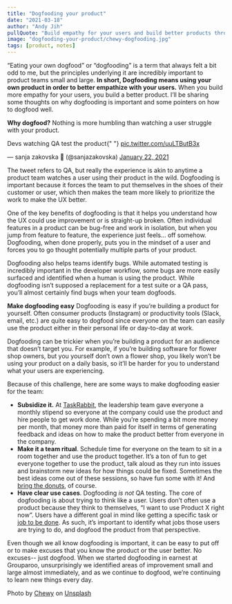 ```yaml
---
title: "Dogfooding your product"
date: "2021-03-18"
author: "Andy Jih"
pullQuote: "Build empathy for your users and build better products through dogfooding"
image: "dogfooding-your-product/chewy-dogfooding.jpg"
tags: [product, notes]
---
```


“Eating your own dogfood” or “dogfooding” is a term that always felt a bit odd to me, but the principles underlying it are incredibly important to product teams small and large. **In short, Dogfooding means using your own product in order to better empathize with your users.** When you build more empathy for your users, you build a better product. I’ll be sharing some thoughts on why dogfooding is important and some pointers on how to dogfood well.

**Why dogfood?**
Nothing is more humbling than watching a user struggle with your product.

<Tweet height={644}>
  <p lang="en" dir="ltr">
    Devs watching QA test the product{" "}
    <a href="https://t.co/uuLTButB3x">pic.twitter.com/uuLTButB3x</a>
  </p>
  &mdash; sanja zakovska 🌱 (@sanjazakovska) <a href="https://twitter.com/sanjazakovska/status/1352557733787152389?ref_src=twsrc%5Etfw">January 22, 2021</a>
</Tweet>

The tweet refers to QA, but really the experience is akin to anytime a product team watches a user using their product in the wild. Dogfooding is important because it forces the team to put themselves in the shoes of their customer or user, which then makes the team more likely to prioritize the work to make the UX better.

One of the key benefits of dogfooding is that it helps you understand how the UX could use improvement or is straight-up broken. Often individual features in a product can be bug-free and work in isolation, but when you jump from feature to feature, the experience just feels… off somehow. Dogfooding, when done properly, puts you in the mindset of a user and forces you to go thought potentially multiple parts of your product.

Dogfooding also helps teams identify bugs. While automated testing is incredibly important in the developer workflow, some bugs are more easily surfaced and identified when a human is using the product. While dogfooding isn’t supposed a replacement for a test suite or a QA pass, you’ll almost certainly find bugs when your team dogfoods.

**Make dogfooding easy**
Dogfooding is easy if you’re building a product for yourself. Often consumer products (Instagram) or productivity tools (Slack, email, etc.) are quite easy to dogfood since everyone on the team can easily use the product either in their personal life or day-to-day at work.

Dogfooding can be trickier when you’re building a product for an audience that doesn’t target you. For example, if you’re building software for flower shop owners, but you yourself don’t own a flower shop, you likely won’t be using your product on a daily basis, so it’ll be harder for you to understand what your users are experiencing.

Because of this challenge, here are some ways to make dogfooding easier for the team:

- **Subsidize it.** At [TaskRabbit](http://taskrabbit.com), the leadership team gave everyone a monthly stipend so everyone at the company could use the product and hire people to get work done. While you’re spending a bit more money per month, that money more than paid for itself in terms of generating feedback and ideas on how to make the product better from everyone in the company.
- **Make it a team ritual**. Schedule time for everyone on the team to sit in a room together and use the product together. It’s a ton of fun to get everyone together to use the product, talk aloud as they run into issues and brainstorm new ideas for how things could be fixed. Sometimes the best ideas come out of these sessions, so have fun some with it! And [bring the donuts](https://www.bringthedonuts.com/), of course.
- **Have clear use cases**. Dogfooding _is not_ QA testing. The core of dogfooding is about trying to think like a user. Users don’t often use a product because they think to themselves, “I want to use Product X right now”. Users have a different goal in mind like getting a specific task or [job to be done](https://hbr.org/2016/09/know-your-customers-jobs-to-be-done). As such, it’s important to identify what jobs those users are trying to do, and dogfood the product from that perspective.

Even though we all know dogfooding is important, it can be easy to put off or to make excuses that you know the product or the user better. No excuses-- just dogfood. When we started dogfooding in earnest at Grouparoo, unsurprisingly we identified areas of improvement small and large almost immediately, and as we continue to dogfood, we’re continuing to learn new things every day.

Photo by <a href="https://unsplash.com/@chewy?utm_source=unsplash&utm_medium=referral&utm_content=creditCopyText">Chewy</a> on <a href="/s/photos/dog-food?utm_source=unsplash&utm_medium=referral&utm_content=creditCopyText">Unsplash</a>

